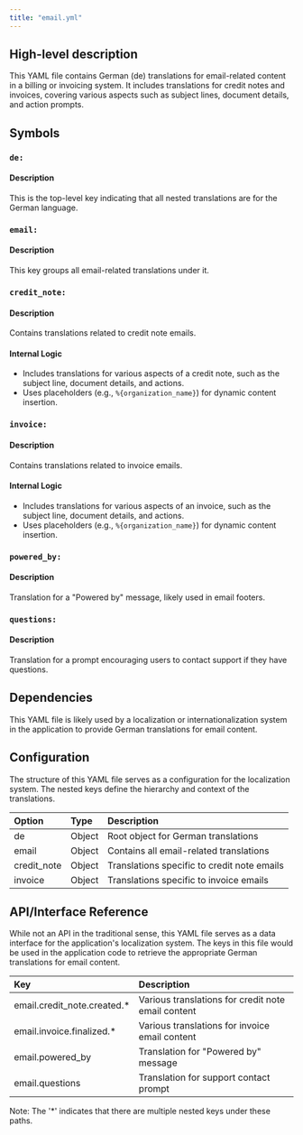 ```yaml
---
title: "email.yml"
---
```


## High-level description
This YAML file contains German (de) translations for email-related content in a billing or invoicing system. It includes translations for credit notes and invoices, covering various aspects such as subject lines, document details, and action prompts.

## Symbols

### `de:`
#### Description
This is the top-level key indicating that all nested translations are for the German language.

### `email:`
#### Description
This key groups all email-related translations under it.

### `credit_note:`
#### Description
Contains translations related to credit note emails.

#### Internal Logic
- Includes translations for various aspects of a credit note, such as the subject line, document details, and actions.
- Uses placeholders (e.g., `%{organization_name}`) for dynamic content insertion.

### `invoice:`
#### Description
Contains translations related to invoice emails.

#### Internal Logic
- Includes translations for various aspects of an invoice, such as the subject line, document details, and actions.
- Uses placeholders (e.g., `%{organization_name}`) for dynamic content insertion.

### `powered_by:`
#### Description
Translation for a "Powered by" message, likely used in email footers.

### `questions:`
#### Description
Translation for a prompt encouraging users to contact support if they have questions.

## Dependencies
This YAML file is likely used by a localization or internationalization system in the application to provide German translations for email content.

## Configuration
The structure of this YAML file serves as a configuration for the localization system. The nested keys define the hierarchy and context of the translations.

| Option | Type | Description |
|:-------|:-----|:------------|
| de | Object | Root object for German translations |
| email | Object | Contains all email-related translations |
| credit_note | Object | Translations specific to credit note emails |
| invoice | Object | Translations specific to invoice emails |

## API/Interface Reference
While not an API in the traditional sense, this YAML file serves as a data interface for the application's localization system. The keys in this file would be used in the application code to retrieve the appropriate German translations for email content.

| Key | Description |
|:----|:------------|
| email.credit_note.created.* | Various translations for credit note email content |
| email.invoice.finalized.* | Various translations for invoice email content |
| email.powered_by | Translation for "Powered by" message |
| email.questions | Translation for support contact prompt |

Note: The '*' indicates that there are multiple nested keys under these paths.